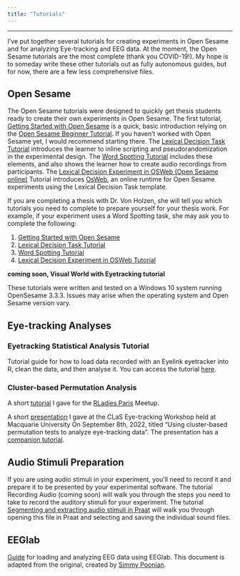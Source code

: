 ```yaml
---
title: "Tutorials"
---
```


----

I've put together several tutorials for creating experiments in Open Sesame and for analyzing Eye-tracking and EEG data. At the moment, the Open Sesame tutorials are the most complete (thank you COVID-19!). My hope is to someday write these other tutorials out as fully autonomous guides, but for now, there are a few less comprehensive files.


## Open Sesame

The Open Sesame tutorials were designed to quickly get thesis students ready to create their own experiments in Open Sesame. The first tutorial, [Getting Started with Open Sesame](Tutorials_Open_Sesame_start.html) is a quick, basic introduction relying on the [Open Sesame Beginner Tutorial](https://osdoc.cogsci.nl/3.2/tutorials/beginner/). If you haven't worked with Open Sesame yet, I would recommend starting there. The [Lexical Decision Task Tutorial](Tutorials_Open_Sesame_Lexical_decision.html) introduces the learner to inline scripting and pseudorandomization in the experimental design. The [Word Spotting Tutorial](Tutorials_Open_Sesame_Word_Spotting.html) includes these elements, and also shows the learner how to create audio recordings from participants. The [Lexical Decision Experiment in OSWeb (Open Sesame online)](Tutorials_Open_Sesame_Lexical_decision_OSWeb.html) Tutorial introduces [OsWeb](https://osdoc.cogsci.nl/3.3/manual/osweb/osweb/), an online runtime for Open Sesame experiments using the Lexical Decision Task template.

If you are completing a thesis with Dr. Von Holzen, she will tell you which tutorials you need to complete to prepare yourself for your thesis work. For example, if your experiment uses a Word Spotting task, she may ask you to complete the following:

1. [Getting Started with Open Sesame](Tutorials_Open_Sesame_start.html)
2. [Lexical Decision Task Tutorial](Tutorials_Open_Sesame_Lexical_decision.html)
3. [Word Spotting Tutorial](Tutorials_Open_Sesame_Word_Spotting.html)
4. [Lexical Decision Experiment in OSWeb Tutorial](Tutorials_Open_Sesame_Lexical_decision_OSWeb.html)

**coming soon, Visual World with Eyetracking tutorial**

These tutorials were written and tested on a Windows 10 system running OpenSesame 3.3.3. Issues may arise when the operating system and Open Sesame version vary.

## Eye-tracking Analyses

### Eyetracking Statistical Analysis Tutorial

Tutorial guide for how to load data recorded with an Eyelink eyetracker into R, clean the data, and then analyse it. You can access the tutorial [here](https://bookdown.org/katie_m_vonholzen/Eyetracking_Statistical_Analysis_Tutorial/).

### Cluster-based Permutation Analysis

A short [tutorial](files/RLadies_Permutation_Clusters.R) I gave for the [RLadies Paris](https://github.com/rladies-paris) Meetup.

A short [presentation](files/Macquarie_Presentation.pdf) I gave at the CLaS Eye-tracking Workshop held at Macquarie University On September 8th, 2022, titled "Using cluster-based permutation tests to analyze eye-tracking data". The presentation has a [companion tutorial](https://kvonholzen.github.io/Macquarie_Presentation_buddy.html).

## Audio Stimuli Preparation

If you are using audio stimuli in your experiment, you'll need to record it and prepare it to be presented by your experimental software. The tutorial Recording Audio (coming soon) will walk you through the steps you need to take to record the auditory stimuli for your experiment. The tutorial [Segmenting and extracting audio stimuli in Praat](Tutorials_Audio_Praat_segmentation.html) will walk you through opening this file in Praat and selecting and saving the individual sound files.

## EEGlab

[Guide](files/eeglab steps_speech.pdf) for loading and analyzing EEG data using EEGlab. This document is adapted from the original, created by [Simmy Poonian](https://www.linkedin.com/in/simmy-poonian-4b588a176/?originalSubdomain=au).

